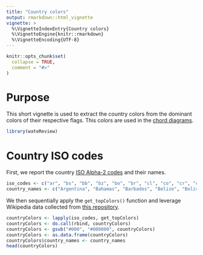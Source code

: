 ```yaml
---
title: "Country colors"
output: rmarkdown::html_vignette
vignette: >
  %\VignetteIndexEntry{Country colors}
  %\VignetteEngine{knitr::rmarkdown}
  %\VignetteEncoding{UTF-8}
---
```


```r
knitr::opts_chunk$set(
  collapse = TRUE,
  comment = "#>"
)
```

# Purpose

This short vignette is used to extract the country colors from the dominant colors of their respective flags.
This colors are used in the [chord diagrams](chord_diagrams.html).

```r
library(wateReview)
```

# Country ISO codes

First, we report the country [ISO Alpha-2 codes](https://www.iso.org/obp/ui/#search) and their names.

```r
iso_codes <- c("ar", "bs", "bb", "bz", "bo", "br", "cl", "co", "cr", "cu", "ec", "sv", "gt", "ht", "hn", "jm", "mx", "ni", "pa", "py", "pe", "uy", "ve")
country_names <- c("Argentina", "Bahamas", "Barbados", "Belize", "Bolivia", "Brazil", "Chile", "Colombia", "Costa Rica", "Cuba", "Ecuador", "El Salvador", "Guatemala", "Haiti", "Honduras", "Jamaica", "Mexico", "Nicaragua", "Panama", "Paraguay", "Peru", "Uruguay", "Venezuela")
```

We then sequentially apply the `get_topColors()` function and leverage Wikipedia data collected from [this repository](http://hjnilsson.github.io/country-flags/).

```r
countryColors <- lapply(iso_codes, get_topColors)
countryColors <- do.call(rbind, countryColors)
countryColors <- gsub("#000", "#000000", countryColors)
countryColors <- as.data.frame(countryColors)
countryColors$country_names <- country_names
head(countryColors)
```